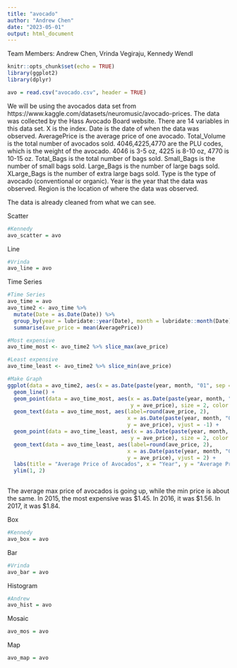 ```yaml
---
title: "avocado"
author: "Andrew Chen"
date: "2023-05-01"
output: html_document
---
```


Team Members: Andrew Chen, Vrinda Vegiraju, Kennedy Wendl

```r
knitr::opts_chunk$set(echo = TRUE)
library(ggplot2)
library(dplyr)
```

```r
avo = read.csv("avocado.csv", header = TRUE)
```

We will be using the avocados data set from https://www.kaggle.com/datasets/neuromusic/avocado-prices. 
The data was collected by the Hass Avocado Board website. 
There are 14 variables in this data set. X is the index. 
Date is the date of when the data was observed. 
AveragePrice is the average price of one avocado. 
Total_Volume is the total number of avocados sold. 
4046,4225,4770 are the PLU codes, which is the weight of the avocado. 
4046 is 3-5 oz, 4225 is 8-10 oz, 4770 is 10-15 oz. 
Total_Bags is the total number of bags sold. 
Small_Bags is the number of small bags sold. 
Large_Bags is the number of large bags sold. 
XLarge_Bags is the number of extra large bags sold. 
Type is the type of avocado (conventional or organic). 
Year is the year that the data was observed. 
Region is the location of where the data was observed.

The data is already cleaned from what we can see.


Scatter
```r
#Kennedy
avo_scatter = avo
```

Line
```r
#Vrinda
avo_line = avo
```

Time Series
```r
#Time Series
avo_time = avo
avo_time2 <- avo_time %>%
  mutate(Date = as.Date(Date)) %>%
  group_by(year = lubridate::year(Date), month = lubridate::month(Date)) %>%
  summarise(ave_price = mean(AveragePrice))

#Most expensive
avo_time_most <- avo_time2 %>% slice_max(ave_price)

#Least expensive
avo_time_least <- avo_time2 %>% slice_min(ave_price)

#Make Graph
ggplot(data = avo_time2, aes(x = as.Date(paste(year, month, "01", sep = "-")), y = ave_price)) +
  geom_line() +
  geom_point(data = avo_time_most, aes(x = as.Date(paste(year, month, "01", sep = "-")), 
                                       y = ave_price), size = 2, color = "red") +
  geom_text(data = avo_time_most, aes(label=round(ave_price, 2),
                                      x = as.Date(paste(year, month, "01", sep = "-")),
                                      y = ave_price), vjust = -1) +
  geom_point(data = avo_time_least, aes(x = as.Date(paste(year, month, "01", sep = "-")), 
                                       y = ave_price), size = 2, color = "blue") +
  geom_text(data = avo_time_least, aes(label=round(ave_price, 2),
                                      x = as.Date(paste(year, month, "01", sep = "-")),
                                      y = ave_price), vjust = 2) +
  labs(title = "Average Price of Avocados", x = "Year", y = "Average Price") +
  ylim(1, 2) 
  
```
The average max price of avocados is going up, while the min price is about the same. 
In 2015, the most expensive was \$1.45. In 2016, it was \$1.56. In 2017, it was \$1.84.

Box
```r
#Kennedy
avo_box = avo
```

Bar
```r
#Vrinda
avo_bar = avo
```

Histogram
```r
#Andrew
avo_hist = avo
```

Mosaic
```r
avo_mos = avo
```

Map
```r
avo_map = avo
```

